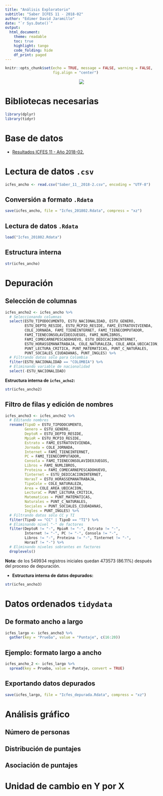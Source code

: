 ```yaml
---
title: "Análisis Exploratorio"
subtitle: "Saber ICFES 11 - 2018-02"
author: "Edimer David Jaramillo"
date: "`r Sys.Date()`"
output:
  html_document:
    theme: readable
    toc: true
    highlight: tango
    code_folding: hide
    df_print: paged
---
```


```r
knitr::opts_chunk$set(echo = TRUE, message = FALSE, warning = FALSE,
                      fig.align = "center")
```

<center>
![](saber-pro-celee-eafit.gif)
</center>

# Bibliotecas necesarias

```r
library(dplyr)
library(tidyr)
```

# Base de datos

- [Resultados ICFES 11 - Año 2018-02.](https://www.datos.gov.co/Educaci-n/Saber-11-2018-2/m2nt-jw2h)

# Lectura de datos `.csv`

```r
icfes_ancho <- read.csv("Saber_11__2018-2.csv", encoding = "UTF-8")
```

## Conversión a formato `.Rdata`

```r
save(icfes_ancho, file = "Icfes_201802.Rdata", compress = "xz")
```

## Lectura de datos `.Rdata`

```r
load("Icfes_201802.Rdata")
```

## Estructura interna

```r
str(icfes_ancho)
```

# Depuración 

## Selección de columnas

```r
icfes_ancho2 <- icfes_ancho %>%
  # Seleccionando columnas
  select(ESTU_TIPODOCUMENTO, ESTU_NACIONALIDAD, ESTU_GENERO,
         ESTU_DEPTO_RESIDE, ESTU_MCPIO_RESIDE, FAMI_ESTRATOVIVIENDA,
         COLE_JORNADA, FAMI_TIENEINTERNET, FAMI_TIENECOMPUTADOR,
         FAMI_TIENECONSOLAVIDEOJUEGOS, FAMI_NUMLIBROS,
         FAMI_COMECARNEPESCADOHUEVO, ESTU_DEDICACIONINTERNET,
         ESTU_HORASSEMANATRABAJA, COLE_NATURALEZA, COLE_AREA_UBICACION,
         PUNT_LECTURA_CRITICA, PUNT_MATEMATICAS, PUNT_C_NATURALES,
         PUNT_SOCIALES_CIUDADANAS, PUNT_INGLES) %>%
  # Filtrando datos sólo para Colombia
  filter(ESTU_NACIONALIDAD == "COLOMBIA") %>% 
  # Eliminando variable de nacionalidad
  select(-ESTU_NACIONALIDAD)
```

**Estructura interna de `icfes_acho2`:**

```r
str(icfes_ancho2)
```

## Filtro de filas y edición de nombres

```r
icfes_ancho3 <- icfes_ancho2 %>% 
  # Editando nombres
  rename(TipoD = ESTU_TIPODOCUMENTO,
         Genero = ESTU_GENERO,
         DeptoR = ESTU_DEPTO_RESIDE,
         MpioR = ESTU_MCPIO_RESIDE,
         Estrato = FAMI_ESTRATOVIVIENDA,
         Jornada = COLE_JORNADA,
         Internet = FAMI_TIENEINTERNET,
         PC = FAMI_TIENECOMPUTADOR,
         Consola = FAMI_TIENECONSOLAVIDEOJUEGOS,
         Libros = FAMI_NUMLIBROS,
         Proteina = FAMI_COMECARNEPESCADOHUEVO,
         Tinternet = ESTU_DEDICACIONINTERNET,
         HorasT = ESTU_HORASSEMANATRABAJA,
         TipoCole = COLE_NATURALEZA,
         Area = COLE_AREA_UBICACION,
         LecturaC = PUNT_LECTURA_CRITICA,
         Matematicas = PUNT_MATEMATICAS,
         Naturales = PUNT_C_NATURALES,
         Sociales = PUNT_SOCIALES_CIUDADANAS,
         Ingles = PUNT_INGLES) %>% 
  # Filtrando datos sólo CC y TI
  filter(TipoD == "CC" | TipoD == "TI") %>%
  # Eliminando nivel "-" de factores
  filter(DeptoR != "-", MpioR != "-", Estrato != "-",
         Internet != "-", PC != "-", Consola != "-", 
         Libros != "-", Proteina != "-", Tinternet != "-",
         HorasT != "-") %>%
  # Eliminando niveles sobrantes en factores
  droplevels()
```

**Nota:** de los 549934 registros iniciales quedan 473573 (86.11%) después del proceso de depuración.

- **Estructura interna de datos depurados:**

```r
str(icfes_ancho3)
```

# Datos ordenados `tidydata`

## De formato ancho a largo

```r
icfes_largo <- icfes_ancho3 %>% 
  gather(key = "Prueba", value = "Puntaje", c(16:20))
```

## Ejemplo: formato largo a ancho

```r
icfes_ancho_2 <- icfes_largo %>% 
  spread(key = Prueba, value = Puntaje, convert = TRUE)
```

## Exportando datos depurados

```r
save(icfes_largo, file = "Icfes_depurada.Rdata", compress = "xz")
```

# Análisis gráfico

## Número de personas

## Distribución de puntajes

## Asociación de puntajes

# Unidad de cambio en Y por X